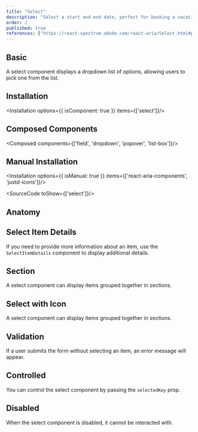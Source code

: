 ```yaml
---
title: "Select"
description: "Select a start and end date, perfect for booking a vacation or setting periods efficiently, streamlining the process of defining time spans with ease."
order: 2
published: true
references: ["https://react-spectrum.adobe.com/react-aria/Select.html#props"]
---
```


## Basic

A select component displays a dropdown list of options, allowing users to pick one from the list.
<How minW72 toUse="pickers/select-demo" />

## Installation
<Installation options={{ isComponent: true }} items={['select']}/>

## Composed Components
<Composed components={['field', 'dropdown', 'popover', 'list-box']}/>

## Manual Installation

<Installation options={{ isManual: true }} items={['react-aria-components', 'justd-icons']}/>

<SourceCode toShow={['select']}/>

## Anatomy
<Anatomy show='select-anatomy'/>

## Select Item Details
If you need to provide more information about an item, use the `SelectItemDetails` component to display additional details.
<How minW72 toUse="pickers/select-item-details-demo" />

## Section
A select component can display items grouped together in sections.
<How minW72 toUse="pickers/select-section-demo" />

## Select with Icon
A select component can display items grouped together in sections.
<How minW72 toUse="pickers/select-with-icon-demo" />

## Validation
If a user submits the form without selecting an item, an error message will appear.
<How minW72 toUse="pickers/select-validation-demo" />

## Controlled
You can control the select component by passing the `selectedKey` prop.
<How minW72 toUse="pickers/select-controlled-demo" />

## Disabled
When the select component is disabled, it cannot be interacted with.
<How minW72 toUse="pickers/select-disabled-demo" />
